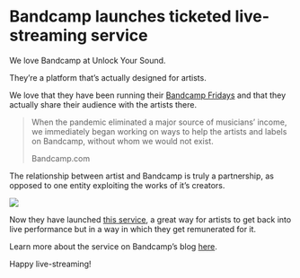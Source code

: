 # Bandcamp launches ticketed live-streaming service



We love Bandcamp at Unlock Your Sound.

They’re a platform that’s actually designed for artists.

We love that they have been running their [Bandcamp Fridays](https://daily.bandcamp.com/features/bandcamp-covid-19-fundraiser) and that they actually share their audience with the artists there.

> When the pandemic eliminated a major source of musicians’ income, we immediately began working on ways to help the artists and labels on Bandcamp, without whom we would not exist.
> 
> Bandcamp.com

The relationship between artist and Bandcamp is truly a partnership, as opposed to one entity exploiting the works of it’s creators.

![](https://f4.bcbits.com/img/0022449042_0)

Now they have launched [this service](https://daily.bandcamp.com/features/bandcamp-ticketed-livestream?fbclid=IwAR1REsEM0PkTVYQbgQbBmHHL3mExzheywpWQgCn5HLDu8WQd7WS8iutQnqU&utm_source=Unlock%2BYour%2BSound&utm_campaign=fac1479991-EMAIL_CAMPAIGN_2020_11_19_02_31&utm_medium=email&utm_term=0_b34f34b5a8-fac1479991-186888577&mc_cid=fac1479991&mc_eid=e93a2a6d91), a great way for artists to get back into live performance but in a way in which they get remunerated for it.

Learn more about the service on Bandcamp’s blog [here](https://daily.bandcamp.com/features/bandcamp-ticketed-livestream?fbclid=IwAR1REsEM0PkTVYQbgQbBmHHL3mExzheywpWQgCn5HLDu8WQd7WS8iutQnqU&utm_source=Unlock%2BYour%2BSound&utm_campaign=fac1479991-EMAIL_CAMPAIGN_2020_11_19_02_31&utm_medium=email&utm_term=0_b34f34b5a8-fac1479991-186888577&mc_cid=fac1479991&mc_eid=e93a2a6d91).

Happy live-streaming!

